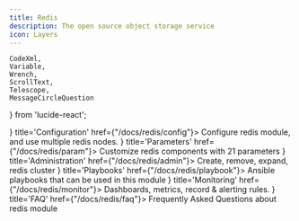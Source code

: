 ```yaml
---
title: Redis
description: The open source object storage service
icon: Layers
---
```



    CodeXml,
    Variable,
    Wrench,
    ScrollText,
    Telescope,
    MessageCircleQuestion
} from 'lucide-react';


<Cards>
    <Card icon={<CodeXml className="text-sky-700"/>} title='Configuration' href={"/docs/redis/config"}>
        Configure redis module, and use multiple redis nodes.
    </Card>
    <Card icon={<Variable className="text-amber-500"/>} title='Parameters' href={"/docs/redis/param"}>
        Customize redis components with 21 parameters
    </Card>
    <Card icon={<Wrench className={"text-violet-500"}/>} title='Administration' href={"/docs/redis/admin"}>
        Create, remove, expand, redis cluster
    </Card>
    <Card icon={<ScrollText className="text-blue-400"/>} title='Playbooks' href={"/docs/redis/playbook"}>
        Ansible playbooks that can be used in this module
    </Card>
    <Card icon={<Telescope className="text-orange-600"/>} title='Monitoring' href={"/docs/redis/monitor"}>
        Dashboards, metrics, record & alerting rules.
    </Card>
    <Card icon={<MessageCircleQuestion className="text-emerald-600"/>} title='FAQ' href={"/docs/redis/faq"}>
        Frequently Asked Questions about redis module
    </Card>
</Cards>
